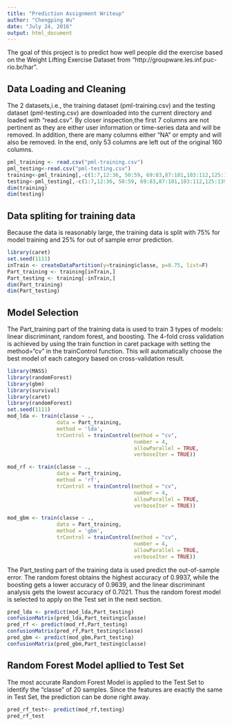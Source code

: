 ```yaml
---
title: "Prediction Assignment Writeup"
author: "Chengping Wu"
date: "July 24, 2016"
output: html_document
---
```


The goal of this project is to predict how well people did the exercise based on the Weight Lifting Exercise Dataset from "http://groupware.les.inf.puc-rio.br/har". 

## Data Loading and Cleaning
The 2 datasets,i.e., the training dataset (pml-training.csv) and the testing dataset (pml-testing.csv) are downloaded into the current directory and loaded with "read.csv". By closer inspection,the first 7 columns are not 
pertinent as they are either user information or time-series data and will be removed. In addition, there are many columns either "NA" or empty and will also be removed. In the end, only 53 columns are left out of the original 160 columns.

```r
pml_training <- read.csv("pml-training.csv")
pml_testing<-read.csv("pml-testing.csv")
training<-pml_training[,-c(1:7,12:36, 50:59, 69:83,87:101,103:112,125:139,141:150)]
testing<-pml_testing[,-c(1:7,12:36, 50:59, 69:83,87:101,103:112,125:139,141:150)]
dim(training)
dim(testing)
```

## Data spliting for training data
Because the data is reasonably large, the training data is split with 75% for model training and 25% for out of sample error prediction.

```r
library(caret)
set.seed(1111)
inTrain <- createDataPartition(y=training$classe, p=0.75, list=F)
Part_training <- training[inTrain,]
Part_testing <- training[-inTrain,]
dim(Part_training)
dim(Part_testing)
```

## Model Selection
The Part_training part of the training data is used to train 3 types of models: linear discriminant, random forest, and boosting. The 4-fold cross validation is achieved by using the train function in caret package with setting the method="cv" in the trainControl function. This will automatically choose the best model of each category based on cross-validation result.
```r
library(MASS)
library(randomForest)
library(gbm)
library(survival)
library(caret)
library(randomForest)
set.seed(1111)
mod_lda <- train(classe ~ .,
                data = Part_training, 
                method = 'lda', 
                trControl = trainControl(method = "cv", 
                                         number = 4, 
                                         allowParallel = TRUE, 
                                         verboseIter = TRUE))

mod_rf <- train(classe ~ .,
                data = Part_training, 
                method = 'rf', 
                trControl = trainControl(method = "cv", 
                                         number = 4, 
                                         allowParallel = TRUE, 
                                         verboseIter = TRUE))

mod_gbm <- train(classe ~ .,
                data = Part_training, 
                method = 'gbm', 
                trControl = trainControl(method = "cv", 
                                         number = 4, 
                                         allowParallel = TRUE, 
                                         verboseIter = TRUE))
```

The Part_testing part of the training data is used predict the out-of-sample error. The random forest obtains the highest accuracy of 0.9937, while the boosting gets a lower accuracy of 0.9639, and the linear discriminant analysis gets the lowest accuracy of 0.7021. Thus the random forest model is selected to apply on the Test set in the next section.

```r
pred_lda <- predict(mod_lda,Part_testing)
confusionMatrix(pred_lda,Part_testing$classe)
pred_rf <- predict(mod_rf,Part_testing)
confusionMatrix(pred_rf,Part_testing$classe)
pred_gbm <- predict(mod_gbm,Part_testing)
confusionMatrix(pred_gbm,Part_testing$classe)
```

## Random Forest Model apllied to Test Set
The most accurate Random Forest Model is applied to the Test Set to identify the "classe" of 20 samples. Since the features are exactly the same in Test Set, the prediction can be done right away.

```r
pred_rf_test<- predict(mod_rf,testing)
pred_rf_test
```
